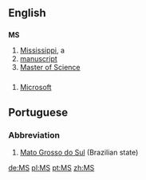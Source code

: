 ==English==

==={{Abbreviation}}===
'''MS'''

#[[Mississippi]], a {{USstate}}
#[[manuscript]]
#[[Master of Science]]

==={{initialism}}===
#[[Microsoft]]

==Portuguese==
===Abbreviation===
#[[Mato Grosso do Sul]] (Brazilian state)

[[de:MS]]
[[pl:MS]]
[[pt:MS]]
[[zh:MS]]